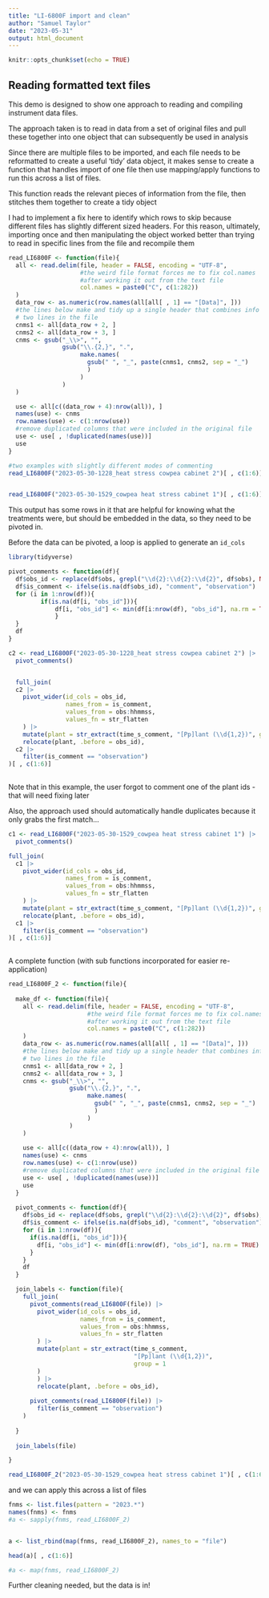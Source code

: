 ---
title: "LI-6800F import and clean"
author: "Samuel Taylor"
date: "2023-05-31"
output: html_document
---

```{r setup, include=FALSE}
knitr::opts_chunk$set(echo = TRUE)
```

## Reading formatted text files

This demo is designed to show one approach to reading and compiling instrument data files.

The approach taken is to read in data from a set of original files and pull these together into one object that can subsequently be used in analysis

Since there are multiple files to be imported, and each file needs to be reformatted to create a useful 'tidy' data object, it makes sense to create a function that handles import of one file then use mapping/apply functions to run this across a list of files.

This function reads the relevant pieces of information from the file, then stitches them together to create a tidy object

I had to implement a fix here to identify which rows to skip because different files has slightly different sized headers. For this reason, ultimately, importing once and then manipulating the object worked better than trying to read in specific lines from the file and recompile them

```{r import function, echo = TRUE}

read_LI6800F <- function(file){
  all <- read.delim(file, header = FALSE, encoding = "UTF-8",
                    #the weird file format forces me to fix col.names
                    #after working it out from the text file
                    col.names = paste0("C", c(1:282))
  )
  data_row <- as.numeric(row.names(all[all[ , 1] == "[Data]", ]))
  #the lines below make and tidy up a single header that combines info from
  # two lines in the file
  cnms1 <- all[data_row + 2, ]
  cnms2 <- all[data_row + 3, ]
  cnms <- gsub("_\\>", "",
               gsub("\\.{2,}", ".", 
                    make.names(
                      gsub(" ", "_", paste(cnms1, cnms2, sep = "_")
                      )
                    )
               )
  )

  use <- all[c((data_row + 4):nrow(all)), ]
  names(use) <- cnms
  row.names(use) <- c(1:nrow(use))
  #remove duplicated columns that were included in the original file
  use <- use[ , !duplicated(names(use))]
  use
}

#two examples with slightly different modes of commenting
read_LI6800F("2023-05-30-1228_heat stress cowpea cabinet 2")[ , c(1:6)]


read_LI6800F("2023-05-30-1529_cowpea heat stress cabinet 1")[ , c(1:6)]


```

This output has some rows in it that are helpful for knowing what the treatments were, but should be embedded in the data, so they need to be pivoted in.

Before the data can be pivoted, a loop is applied to generate an `id_cols`

```{r pivoting 1, echo = TRUE}
library(tidyverse)

pivot_comments <- function(df){
  df$obs_id <- replace(df$obs, grepl("\\d{2}:\\d{2}:\\d{2}", df$obs), NA)
  df$is_comment <- ifelse(is.na(df$obs_id), "comment", "observation")
  for (i in 1:nrow(df)){
         if(is.na(df[i, "obs_id"])){
             df[i, "obs_id"] <- min(df[i:nrow(df), "obs_id"], na.rm = TRUE)
             }
  }
  df
}

c2 <- read_LI6800F("2023-05-30-1228_heat stress cowpea cabinet 2") |>
  pivot_comments() 


  full_join(
  c2 |>
    pivot_wider(id_cols = obs_id,
                names_from = is_comment,
                values_from = obs:hhmmss,
                values_fn = str_flatten
    ) |>
    mutate(plant = str_extract(time_s_comment, "[Pp]lant (\\d{1,2})", group = 1)) |>
    relocate(plant, .before = obs_id),
  c2 |>
    filter(is_comment == "observation")
)[ , c(1:6)]
 
```
Note that in this example, the user forgot to comment one of the plant ids - that will need fixing later
 
Also, the approach used should automatically handle duplicates because it only grabs the first match...
```{r joining, echo = TRUE}

c1 <- read_LI6800F("2023-05-30-1529_cowpea heat stress cabinet 1") |>
  pivot_comments() 

full_join(
  c1 |>
    pivot_wider(id_cols = obs_id,
                names_from = is_comment,
                values_from = obs:hhmmss,
                values_fn = str_flatten
    ) |>
    mutate(plant = str_extract(time_s_comment, "[Pp]lant (\\d{1,2})", group = 1)) |>
    relocate(plant, .before = obs_id),
  c1 |>
    filter(is_comment == "observation")
)[ , c(1:6)]
 
```

A complete function (with sub functions incorporated for easier re-application)

```{r function, echo = TRUE}

read_LI6800F_2 <- function(file){
  
  make_df <- function(file){
    all <- read.delim(file, header = FALSE, encoding = "UTF-8",
                      #the weird file format forces me to fix col.names
                      #after working it out from the text file
                      col.names = paste0("C", c(1:282))
    )
    data_row <- as.numeric(row.names(all[all[ , 1] == "[Data]", ]))
    #the lines below make and tidy up a single header that combines info from
    # two lines in the file
    cnms1 <- all[data_row + 2, ]
    cnms2 <- all[data_row + 3, ]
    cnms <- gsub("_\\>", "",
                 gsub("\\.{2,}", ".", 
                      make.names(
                        gsub(" ", "_", paste(cnms1, cnms2, sep = "_")
                        )
                      )
                 )
    )
    
    use <- all[c((data_row + 4):nrow(all)), ]
    names(use) <- cnms
    row.names(use) <- c(1:nrow(use))
    #remove duplicated columns that were included in the original file
    use <- use[ , !duplicated(names(use))]
    use
  }
  
  pivot_comments <- function(df){
    df$obs_id <- replace(df$obs, grepl("\\d{2}:\\d{2}:\\d{2}", df$obs), NA)
    df$is_comment <- ifelse(is.na(df$obs_id), "comment", "observation")
    for (i in 1:nrow(df)){
      if(is.na(df[i, "obs_id"])){
        df[i, "obs_id"] <- min(df[i:nrow(df), "obs_id"], na.rm = TRUE)
      }
    }
    df
  }  

  join_labels <- function(file){
    full_join(
      pivot_comments(read_LI6800F(file)) |>
        pivot_wider(id_cols = obs_id,
                    names_from = is_comment,
                    values_from = obs:hhmmss,
                    values_fn = str_flatten
        ) |>
        mutate(plant = str_extract(time_s_comment,
                                   "[Pp]lant (\\d{1,2})",
                                   group = 1
        )
        ) |>
        relocate(plant, .before = obs_id),
      
      pivot_comments(read_LI6800F(file)) |>
        filter(is_comment == "observation")
    )
    
  }
  
  join_labels(file)

}

read_LI6800F_2("2023-05-30-1529_cowpea heat stress cabinet 1")[ , c(1:6)]

```
and we can apply this across a list of files

```{r map, echo = TRUE}

fnms <- list.files(pattern = "2023.*")
names(fnms) <- fnms
#a <- sapply(fnms, read_LI6800F_2)


a <- list_rbind(map(fnms, read_LI6800F_2), names_to = "file")

head(a)[ , c(1:6)]

#a <- map(fnms, read_LI6800F_2)

```
Further cleaning needed, but the data is in!
